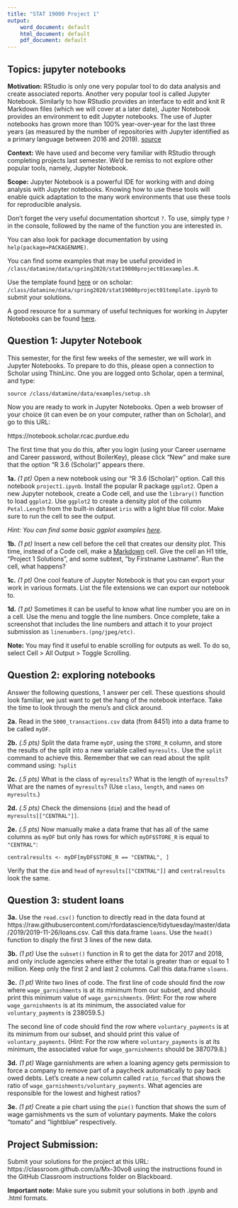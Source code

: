 ```yaml
---
title: "STAT 19000 Project 1"
output:
    word_document: default
    html_document: default
    pdf_document: default
---
```


## Topics: jupyter notebooks

**Motivation:**  RStudio is only one very popular tool to do data analysis and create associated reports. Another very popular tool is called Jupyter Notebook. Similarly to how RStudio provides an interface to edit and knit R Markdown files (which we will cover at a later date), Jupter Notebook provides an environment to edit Jupyter notebooks. The use of Jupter notebooks has grown more than 100% year-over-year for the last three years (as measured by the number of repositories with Jupyter identified as a primary language between 2016 and 2019). [source](https://octoverse.github.com/#footnote--growth-of-jupyter-notebooks)

**Context:** We have used and become very familiar with RStudio through completing projects last semester. We'd be remiss to not explore other popular tools, namely, Jupyter Notebook.

**Scope:**  Jupyter Notebook is a powerful IDE for working with and doing analysis with Jupyter notebooks. Knowing how to use these tools will enable quick adaptation to the many work environments that use these tools for reproducible analysis.

Don't forget the very useful documentation shortcut `?`. To use, simply type `?` in the console, followed by the name of the function you are interested in.

You can also look for package documentation by using `help(package=PACKAGENAME)`.

You can find some examples that may be useful provided in `/class/datamine/data/spring2020/stat19000project01examples.R`.

Use the template found [here](https://datamine.purdue.edu/seminars/spring2020/stat19000project01template.ipynb) or on scholar: `/class/datamine/data/spring2020/stat19000project01template.ipynb` to submit your solutions.

A good resource for a summary of useful techniques for working in Jupyter Notebooks can be found [here](https://towardsdatascience.com/jypyter-notebook-shortcuts-bf0101a98330).

## Question 1: Jupyter Notebook

This semester, for the first few weeks of the semester, we will work in Jupyter Notebooks. To prepare to do this, please open a connection to Scholar using ThinLinc. One you are logged onto Scholar, open a terminal, and type: 

`source /class/datamine/data/examples/setup.sh`

Now you are ready to work in Jupyter Notebooks. Open a web browser of your choice (it can even be on your computer, rather than on Scholar), and go to this URL:

https://notebook.scholar.rcac.purdue.edu

The first time that you do this, after you login (using your Career username and Career password, without BoilerKey), please click "New" and make sure that the option "R 3.6 (Scholar)" appears there.

**1a.** *(1 pt)* Open a new notebook using our "R 3.6 (Scholar)" option. Call this notebook `project1.ipynb`. Install the popular R package `ggplot2`. Open a new Jupyter notebook, create a Code cell, and use the `library()` function to load `ggplot2`. Use `ggplot2` to create a density plot of the column `Petal.Length` from the built-in dataset `iris` with a light blue fill color. Make sure to run the cell to see the output.

*Hint: You can find some basic ggplot examples [here](https://rstudio-pubs-static.s3.amazonaws.com/12581_042080eb6d9a498da1f7dc99238e2efc.html).*

**1b.** *(1 pt)* Insert a new cell before the cell that creates our density plot. This time, instead of a Code cell, make a [Markdown](https://www.markdownguide.org/cheat-sheet/) cell. Give the cell an H1 title, "Project 1 Solutions", and some subtext, "by Firstname Lastname". Run the cell, what happens?

**1c.** *(1 pt)* One cool feature of Jupyter Notebook is that you can export your work in various formats. List the file extensions we can export our notebook to.

**1d.** *(1 pt)* Sometimes it can be useful to know what line number you are on in a cell. Use the menu and toggle the line numbers. Once complete, take a screenshot that includes the line numbers and attach it to your project submission as `linenumbers.(png/jpeg/etc)`.

**Note:** You may find it useful to enable scrolling for outputs as well. To do so, select Cell > All Output > Toggle Scrolling.

## Question 2: exploring notebooks

Answer the following questions, 1 answer per cell. These questions should look familiar, we just want to get the hang of the notebook interface. Take the time to look through the menu's and click around.

**2a.** Read in the `5000_transactions.csv` data (from 8451) into a data frame to be called `myDF`.

**2b.** *(.5 pts)* Split the data frame `myDF`, using the `STORE_R` column, and store the results of the split into a new variable called `myresults.` Use the `split` command to achieve this. Remember that we can read about the split command using: `?split`

**2c.** *(.5 pts)* What is the class of `myresults`? What is the length of `myresults`? What are the names of `myresults`? (Use `class`, `length`, and `names` on `myresults`.)

**2d.** *(.5 pts)* Check the dimensions (`dim`) and the head of `myresults[["CENTRAL"]]`.

**2e.** *(.5 pts)* Now manually make a data frame that has all of the same columns as `myDF` but only has rows for which `myDF$STORE_R` is equal to `"CENTRAL"`:

`centralresults <- myDF[myDF$STORE_R == "CENTRAL", ]`

Verify that the `dim` and `head` of `myresults[["CENTRAL"]]` and `centralresults` look the same.

## Question 3: student loans

**3a.** Use the `read.csv()` function to directly read in the data found at https://raw.githubusercontent.com/rfordatascience/tidytuesday/master/data/2019/2019-11-26/loans.csv. Call this data.frame `loans`. Use the `head()` function to disply the first 3 lines of the new data.

**3b.** *(1 pt)* Use the `subset()` function in R to get the data for 2017 and 2018, and only include agencies where either the total is greater than or equal to 1 million. Keep only the first 2 and last 2 columns. Call this data.frame `sloans`. 

**3c.** *(1 pt)* Write two lines of code. The first line of code should find the row where `wage_garnishments` is at its minimum from our subset, and should print this minimum value of `wage_garnishments`. (Hint: For the row where `wage_garnishments` is at its minimum, the associated value for `voluntary_payments` is 238059.5.)

The second line of code should find the row where `voluntary_payments` is at its minimum from our subset, and should print this value of `voluntary_payments`. (Hint: For the row where `voluntary_payments` is at its minimum, the associated value for `wage_garnishments` should be 387079.8.)

**3d.** *(1 pt)* Wage garnishments are when a loaning agency gets permission to force a company to remove part of a paycheck automatically to pay back owed debts. Let's create a new column called `ratio_forced` that shows the ratio of `wage_garnishments/voluntary_payments`. What agencies are responsible for the lowest and highest ratios?

**3e.** *(1 pt)* Create a pie chart using the `pie()` function that shows the sum of wage garnishments vs the sum of voluntary payments. Make the colors "tomato" and "lightblue" respectively.

## Project Submission:

Submit your solutions for the project at this URL: https://classroom.github.com/a/Mx-30vo8 using the instructions found in the GitHub Classroom instructions folder on Blackboard.

**Important note:** Make sure you submit your solutions in both .ipynb and .html formats.

